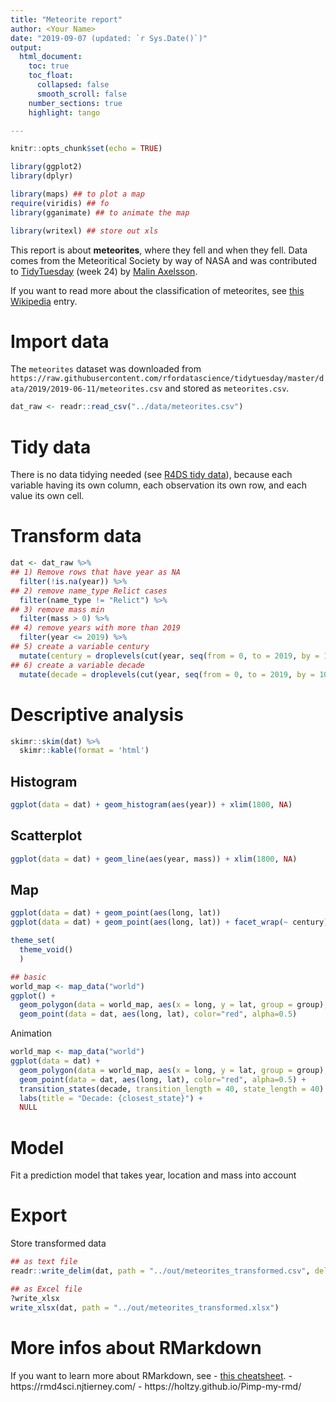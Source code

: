 ```yaml
---
title: "Meteorite report"
author: <Your Name>
date: "2019-09-07 (updated: `r Sys.Date()`)" 
output: 
  html_document:
    toc: true
    toc_float:
      collapsed: false
      smooth_scroll: false
    number_sections: true
    highlight: tango

---
```


```r
knitr::opts_chunk$set(echo = TRUE)

library(ggplot2)
library(dplyr)

library(maps) ## to plot a map
require(viridis) ## fo
library(gganimate) ## to animate the map

library(writexl) ## store out xls

```


This report is about **meteorites**, where they fell and when they fell. Data comes from the Meteoritical Society by way of NASA and was contributed to [TidyTuesday](https://github.com/rfordatascience/tidytuesday/tree/master/data/2019/2019-06-11) (week 24) by [Malin Axelsson](https://twitter.com/malinfax).

If you want to read more about the classification of meteorites, see [this Wikipedia](https://en.wikipedia.org/wiki/Meteorite_classification) entry. 


# Import data

The `meteorites` dataset was downloaded from `https://raw.githubusercontent.com/rfordatascience/tidytuesday/master/data/2019/2019-06-11/meteorites.csv` and stored as `meteorites.csv`. 

```r

dat_raw <- readr::read_csv("../data/meteorites.csv")

```

# Tidy data

There is no data tidying needed (see [R4DS tidy data](https://r4ds.had.co.nz/tidy-data.html)), because each variable having its own column, each observation its own row, and each value its own cell. 



# Transform data

```r
dat <- dat_raw %>% 
## 1) Remove rows that have year as NA
  filter(!is.na(year)) %>%
## 2) remove name_type Relict cases
  filter(name_type != "Relict") %>%
## 3) remove mass min
  filter(mass > 0) %>%
## 4) remove years with more than 2019
  filter(year <= 2019) %>%
## 5) create a variable century
  mutate(century = droplevels(cut(year, seq(from = 0, to = 2019, by = 100), right = FALSE, dig.lab = 4))) %>% 
## 6) create a variable decade
  mutate(decade = droplevels(cut(year, seq(from = 0, to = 2019, by = 10), right = FALSE, dig.lab = 4)))

```

# Descriptive analysis

```r
skimr::skim(dat) %>% 
  skimr::kable(format = 'html') 

```


## Histogram

```r
ggplot(data = dat) + geom_histogram(aes(year)) + xlim(1800, NA)
```

## Scatterplot

```r
ggplot(data = dat) + geom_line(aes(year, mass)) + xlim(1800, NA)
```


## Map

```r
ggplot(data = dat) + geom_point(aes(long, lat))
ggplot(data = dat) + geom_point(aes(long, lat)) + facet_wrap(~ century)
```



```r

theme_set(
  theme_void()
  )

## basic
world_map <- map_data("world")
ggplot() +
  geom_polygon(data = world_map, aes(x = long, y = lat, group = group), fill="lightgray", colour = "white") + 
  geom_point(data = dat, aes(long, lat), color="red", alpha=0.5)
```


Animation
```r

world_map <- map_data("world")
ggplot(data = dat) +
  geom_polygon(data = world_map, aes(x = long, y = lat, group = group), fill="lightgray", colour = "white") + 
  geom_point(data = dat, aes(long, lat), color="red", alpha=0.5) +
  transition_states(decade, transition_length = 40, state_length = 40) + 
  labs(title = "Decade: {closest_state}") +
  NULL

```




# Model

Fit a prediction model that takes year, location and mass into account

# Export

Store transformed data

```r

## as text file
readr::write_delim(dat, path = "../out/meteorites_transformed.csv", delim = " " )

## as Excel file
?write_xlsx
write_xlsx(dat, path = "../out/meteorites_transformed.xlsx")

```




# More infos about RMarkdown

If you want to learn more about RMarkdown, see 
- [this cheatsheet](https://resources.rstudio.com/rstudio-cheatsheets/rmarkdown-2-0-cheat-sheet).
- https://rmd4sci.njtierney.com/
- https://holtzy.github.io/Pimp-my-rmd/

